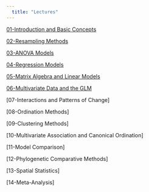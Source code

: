 ```yaml
---
  title: "Lectures"
---
```


[01-Introduction and Basic Concepts](https://deanadams.github.io/BioStats/Lectures/01-Intro-Basics.html)

[02-Resampling Methods](https://deanadams.github.io/BioStats/Lectures/02-Resampling.html)

[03-ANOVA Models](https://deanadams.github.io/BioStats/Lectures/03-ANOVA.html)

[04-Regression Models](https://deanadams.github.io/BioStats/Lectures/04-Regression.html)

[05-Matrix Algebra and Linear Models](https://deanadams.github.io/BioStats/Lectures/05-Matrix-Algebra-LM.html)

[06-Multivariate Data and the GLM](https://deanadams.github.io/BioStats/Lectures/06-Multivariate-LM.html)

[07-Interactions and Patterns of Change]

[08-Ordination Methods]

[09-Clustering Methods]

[10-Multivariate Association and Canonical Ordination]

[11-Model Comparison]

[12-Phylogenetic Comparative Methods]

[13-Spatial Statistics]

[14-Meta-Analysis]
